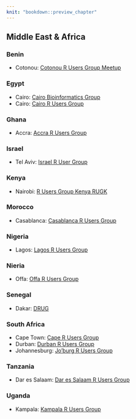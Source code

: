 ```yaml
---
knit: "bookdown::preview_chapter"
---
```


## Middle East & Africa

### Benin

  * Cotonou: [Cotonou R Users Group Meetup](http://www.meetup.com/Victoria-Data-Scientists/)

### Egypt

  * Cairo: [Cairo Bioinformatics Group](http://www.meetup.com/Cairo-Bioinformatics-Group/)
  * Cairo: [Cairo R Users Group](http://www.meetup.com/Cairo-R-Users-Group/)

### Ghana

  * Accra: [Accra R Users Group](http://www.meetup.com/StatsRbourg/)

### Israel

  * Tel Aviv: [Israel R User Group](http://groups.google.com/group/israel-r-user-group)

### Kenya

  * Nairobi: [R Users Group Kenya RUGK](http://www.meetup.com/Napoli-R-User-Group/)
  
### Morocco

  * Casablanca: [Casablanca R Users Group](http://www.meetup.com/Casablanca-R-Users-Group/)

### Nigeria

  * Lagos: [Lagos R Users Group](http://www.meetup.com/Lagos-R-Users-Group/)

### Nieria

  * Offa: [Offa R Users Group](http://www.meetup.com/FEDPOFA-R-Users-Group/)

### Senegal

  * Dakar: [DRUG](http://www.meetup.com/DakaR-R-User-Group/)

### South Africa

  * Cape Town: [Cape R Users Group](https://caperuser.wordpress.com/)
  * Durban: [Durban R Users Group](http://www.meetup.com/Durban-R-Users-Group/)
  * Johannesburg: [Jo'burg R Users Group](http://www.meetup.com/Joburg-R-Users-Group)

### Tanzania

  * Dar es Salaam: [Dar es Salaam R Users Group](http://www.meetup.com/DarEs-Salaam-R-users/)

### Uganda

  * Kampala: [Kampala R Users Group](http://www.meetup.com/Kampala-R-Users-Group/)
